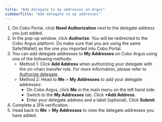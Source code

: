 ```yaml
---
title: "Add delegate to my addresses on Argus"
sidebarTitle: "Add delegate to my addresses"
---
```


1. On Cobo Portal, click **Need Authorization** next to the delegate address you just added.
2. In the pop-up window, click **Authorize**. You will be redirected to the Cobo Argus platform. Do make sure that you are using the same Safe&#123;Wallet&#125; as the one you imported into Cobo Portal.
3. You can add delegate addresses to **My Addresses** on Cobo Argus using one of the following methods:
    - Method 1: Click **Add Address** when authorizing your delegate with the on-chain transfer role.  For more information, please refer to [Authorize delegate](/en/portal/smart-contract-wallets/authorize-delegate).
    - Method 2: Head to **Me** > **My Addresses** to add your delegate addresses:
        - On Cobo Argus, click **Me** in the main menu on the left hand side.
        - Switch to the **My Addresses** tab. Click **+Add Address**.
        - Enter your delegate address and a label (optional). Click **Submit**.
4. Complete a 2FA verification.
5. Head back to **Me** > **My Addresses** to view the delegate addresses you have added.

